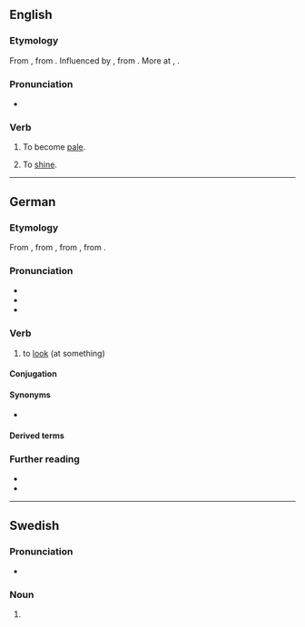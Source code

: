 {{also|Blicken}}

==English==

===Etymology===
From {{inh|en|enm|bliknen||to glitter, grow pale}}, from {{der|en|non|-}} {{m|is|blíkna||to become pale}}. Influenced by {{inh|en|enm|bliken||to shine}}, from {{inh|en|ang|blīcan||to shine, glitter, gleam}}. More at {{l|en|blike}}, {{l|en|blick}}.

===Pronunciation===
* {{rhymes|en|ɪkən}}

===Verb===
{{en-verb}}

# {{lb|en|intransitive}} To become [[pale]].
# {{lb|en|intransitive}} To [[shine]].

----

==German==

===Etymology===
From {{inh|de|gmh|blicken}}, from {{inh|de|goh|blicchen}}, from {{inh|de|gmw-pro|*blik}}, from {{inh|de|gem-pro|*bliką||look}}.

===Pronunciation===
* {{IPA|de|/ˈblɪkŋ̩/|/ˈblɪkən/}}
* {{audio|de|De-blicken.ogg|Audio}}
* {{rhymes|de|ɪkŋ̩}}

===Verb===
{{de-verb-weak|blickt|blickte|geblickt}}

# to [[look]] (at something)

====Conjugation====
{{de-conj-weak|blick|geblickt|h}}

====Synonyms====
* {{l|de|schauen}}

====Derived terms====
{{der3|de
|anblicken
|aufblicken
|durchblicken
|hinblicken
|hineinblicken
|hinausblicken
|hinüberblicken
|umblicken
|wegblicken
|zurückblicken
}}

===Further reading===
* {{R:Duden}}
* {{R:DWDS}}

----

==Swedish==

===Pronunciation===
* {{audio|sv|Sv-blicken.ogg|Audio}}

===Noun===
{{head|sv|noun form}}

# {{sv-noun-form-def|blick}}